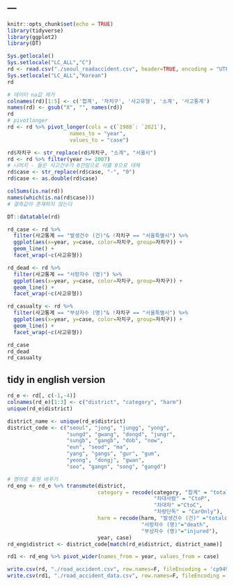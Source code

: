 ---
---

```r
knitr::opts_chunk$set(echo = TRUE)
library(tidyverse)
library(ggplot2)
library(DT)
```

```r
Sys.getlocale()
Sys.setlocale("LC_ALL","C")
rd <- read.csv("./seoul_roadaccident.csv", header=TRUE, encoding = "UTF-8")
Sys.setlocale("LC_ALL","Korean")
rd
```

```r
# 데이터 na값 제거
colnames(rd)[1:5] <- c('합계', '자치구', '사고유형', '소계', '사고통계')
names(rd) <- gsub("X", "", names(rd))
rd
# pivotlonger
rd <- rd %>% pivot_longer(cols = c(`1988`: `2021`), 
                    names_to = "year",
                    values_to = "case")
```


```r
rd$자치구 <- str_replace(rd$자치구, "소계", "서울시")
rd <- rd %>% filter(year >= 2007)
# 나머지 - 들은 사고건수가 0건임으로 이를 0으로 대체
rd$case <- str_replace(rd$case, "-", "0")
rd$case <- as.double(rd$case)

colSums(is.na(rd))
names(which(is.na(rd$case)))
# 결측값이 존재하지 않는다
```

```r
DT::datatable(rd)
```


```r
rd_case <- rd %>% 
  filter(사고통계 == "발생건수 (건)"& !자치구 == "서울특별시") %>% 
  ggplot(aes(x=year, y=case, color=자치구, group=자치구)) +
  geom_line() +
  facet_wrap(~c(사고유형))

rd_dead <- rd %>% 
  filter(사고통계 == "사망자수 (명)") %>% 
  ggplot(aes(x=year, y=case, color=자치구, group=자치구)) +
  geom_line() +
  facet_wrap(~c(사고유형))

rd_casualty <- rd %>% 
  filter(사고통계 == "부상자수 (명)"& !자치구 == "서울특별시") %>% 
  ggplot(aes(x=year, y=case, color=자치구, group=자치구)) +
  geom_line() +
  facet_wrap(~c(사고유형))

rd_case
rd_dead
rd_casualty
```


## tidy in english version
```r
rd_e <- rd[, c(-1,-4)]
colnames(rd_e)[1:3] <- c("district", "category", "harm")
unique(rd_e$district)
```


```r
district_name <- unique(rd_e$district)
district_code <- c("seoul", "jong", "jungg", "yong", 
                   "sungd", "gwang", "dongd", "jungr", 
                   "sungb", "gangb", "dob", "now", 
                   "eun", "seod", "ma", 
                   "yang", "gangs", "gur", "gum", 
                   "yeong", "dongj", "gwan", 
                   "seo", "gangn", "song", "gangd") 
```


```r
# 영어로 표현 바꾸기
rd_eng <- rd_e %>% transmute(district, 
                             category = recode(category, "합계" = "total",
                                               "차대사람" = "CtoP",
                                               "차대차" ="CtoC",
                                               "차량단독" = "CarOnly"),
                             harm = recode(harm, "발생건수 (건)" ="totalcase",
                                           "사망자수 (명)"="death",
                                           "부상자수 (명)"="injured"),
                             year, case)
rd_eng$district <- district_code[match(rd_e$district, district_name)]
```


```r
rd1 <- rd_eng %>% pivot_wider(names_from = year, values_from = case)
```

```r
write.csv(rd, "./road_accident.csv", row.names=F, fileEncoding = 'cp949')
write.csv(rd1, "./road_accident_data.csv", row.names=F, fileEncoding = 'cp949')
```




